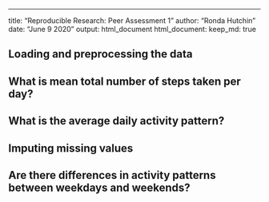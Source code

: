 ---
title: "Reproducible Research: Peer Assessment 1"
author: "Ronda Hutchin"
date:  "June 9 2020"
output: html_document
  html_document:
    keep_md: true


## Loading and preprocessing the data




## What is mean total number of steps taken per day?



## What is the average daily activity pattern?



## Imputing missing values



## Are there differences in activity patterns between weekdays and weekends?
